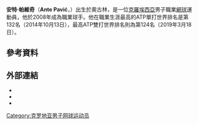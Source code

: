 {{expand|time=2014-07-07T02:09:02+00:00}}
{{blpsources|time=2014-07-07T02:06:09+00:00}}
{{Infobox 网球
|姓名=Ante Pavić
|照片=
|国籍={{CRO}}
|生年=1989年
|生日={{birth_date_and_age|1989|3|7|mf=y}}
|出生地=[[克羅埃西亞|克羅埃西亞]]
|居住地=[[克羅埃西亞|克羅埃西亞]]
|身高=196
|体重=96
|持拍手=右
|反拍=雙手
|转职业年=2008年
|球拍=
|球衣=
|球鞋=
|单打最高排名=165（2014年5月5日）
|双打最高排名=
|现单打排名=
|现双打排名=
|单打冠军头衔=0
|双打冠军头衔=1
|职业战绩=0勝3負
|奖金=116,419[[美元|美元]]
|澳网最好成绩=
|法网最好成绩=第一輪（2014）
|温网最好成绩=第二輪（2014）
|美网最好成绩=
|大满贯个数=
|奥运会最好成绩=
|雙打職業戰績=0勝1負
}}

'''安特·帕維奇'''（'''Ante Pavić'''，{{bd|1989年|3月7日}}）出生於奧古林，是一位[[克羅埃西亞|克羅埃西亞]]男子職業[[網球|網球]]運動員，他於2008年成為職業球手。他在職業生涯最高的ATP單打世界排名是第132名（2014年10月13日），最高ATP雙打世界排名則為第124名（2019年3月18日）。

== 參考資料 ==
{{reflist|2}}

== 外部連結 ==
* {{ATP|id=PC78}}
* {{ITF Profile|id=100068268}}
* {{DavisCupplayerlink|id=100068268}}

{{DEFAULTSORT:Pavić, Diego Ante}}

[[Category:克罗地亚男子网球运动员|Category:克罗地亚男子网球运动员]]